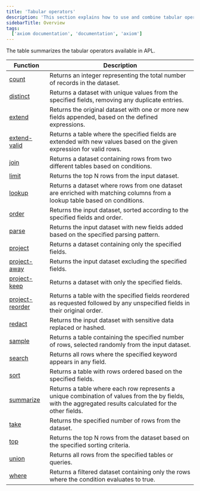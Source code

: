 ```yaml
---
title: 'Tabular operators'
description: 'This section explains how to use and combine tabular operators in APL.'
sidebarTitle: Overview
tags:
  ['axiom documentation', 'documentation', 'axiom']
---
```


The table summarizes the tabular operators available in APL.

| Function                                                          | Description                                                                                                                                                 |
|-------------------------------------------------------------------|-------------------------------------------------------------------------------------------------------------------------------------------------------------|
| [count](/apl/tabular-operators/count-operator)                     | Returns an integer representing the total number of records in the dataset.                                                                                 |
| [distinct](/apl/tabular-operators/distinct-operator)               | Returns a dataset with unique values from the specified fields, removing any duplicate entries.                                                            |
| [extend](/apl/tabular-operators/extend-operator)                   | Returns the original dataset with one or more new fields appended, based on the defined expressions.                                                       |
| [extend-valid](/apl/tabular-operators/extend-valid-operator)       | Returns a table where the specified fields are extended with new values based on the given expression for valid rows.                                      |
| [join](/apl/tabular-operators/join-operator)                       | Returns a dataset containing rows from two different tables based on conditions.                                                                  |
| [limit](/apl/tabular-operators/limit-operator)                     | Returns the top N rows from the input dataset.                                                                                                              |
| [lookup](/apl/tabular-operators/lookup-operator)                   | Returns a dataset where rows from one dataset are enriched with matching columns from a lookup table based on conditions.                                    |
| [order](/apl/tabular-operators/order-operator)                     | Returns the input dataset, sorted according to the specified fields and order.                                                                             |
| [parse](/apl/tabular-operators/parse-operator)                     | Returns the input dataset with new fields added based on the specified parsing pattern.                                                                     |
| [project](/apl/tabular-operators/project-operator)                 | Returns a dataset containing only the specified fields.                                                                                                    |
| [project-away](/apl/tabular-operators/project-away-operator)       | Returns the input dataset excluding the specified fields.                                                                                                  |
| [project-keep](/apl/tabular-operators/project-keep-operator)       | Returns a dataset with only the specified fields.                                                                                                          |
| [project-reorder](/apl/tabular-operators/project-reorder-operator) | Returns a table with the specified fields reordered as requested followed by any unspecified fields in their original order.                                |
| [redact](/apl/tabular-operators/redact-operator)                   | Returns the input dataset with sensitive data replaced or hashed.                                                          |
| [sample](/apl/tabular-operators/sample-operator)                   | Returns a table containing the specified number of rows, selected randomly from the input dataset.                                                          |
| [search](/apl/tabular-operators/search-operator)                   | Returns all rows where the specified keyword appears in any field.                                                                                         |
| [sort](/apl/tabular-operators/sort-operator)                       | Returns a table with rows ordered based on the specified fields.                                                                                           |
| [summarize](/apl/tabular-operators/summarize-operator)             | Returns a table where each row represents a unique combination of values from the by fields, with the aggregated results calculated for the other fields. |
| [take](/apl/tabular-operators/take-operator)                       | Returns the specified number of rows from the dataset.                                                                                                      |
| [top](/apl/tabular-operators/top-operator)                         | Returns the top N rows from the dataset based on the specified sorting criteria.                                                                            |
| [union](/apl/tabular-operators/union-operator)                     | Returns all rows from the specified tables or queries.                                                                                                      |
| [where](/apl/tabular-operators/where-operator)                     | Returns a filtered dataset containing only the rows where the condition evaluates to true.                                                                  |